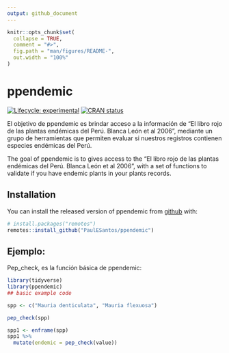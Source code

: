 ```yaml
---
output: github_document
---
```


<!-- README.md is generated from README.Rmd. Please edit that file -->

```r
knitr::opts_chunk$set(
  collapse = TRUE,
  comment = "#>",
  fig.path = "man/figures/README-",
  out.width = "100%"
)
```

# ppendemic

<!-- badges: start -->
[![Lifecycle: experimental](https://img.shields.io/badge/lifecycle-experimental-orange.svg)](https://www.tidyverse.org/lifecycle/#experimental)
[![CRAN status](https://www.r-pkg.org/badges/version/ppendemic)](https://CRAN.R-project.org/package=ppendemic)
<!-- badges: end -->

El objetivo de ppendemic es brindar acceso a la información de "El libro rojo de las plantas endémicas del Perú. Blanca León et al 2006", mediante un grupo de herramientas que permiten evaluar si nuestros registros contienen especies endémicas del Perú. 

The goal of ppendemic is to gives access to the "El libro rojo de las plantas endémicas del Perú. Blanca León et al 2006", with a set of functions to validate if you have endemic plants in your plants records.

## Installation

You can install the released version of ppendemic from [github](https://github.com/) with:

``` r
# install.packages("remotes")
remotes::install_github("PaulESantos/ppendemic")
```

## Ejemplo:
Pep_check, es la función básica de ppendemic:


```r
library(tidyverse)
library(ppendemic)
## basic example code
```


```r
spp <- c("Mauria denticulata", "Mauria flexuosa")

pep_check(spp)

spp1 <- enframe(spp)
spp1 %>% 
  mutate(endemic = pep_check(value))
```

